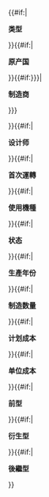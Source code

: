 <includeonly>
{{#if:{{{type|}}}|<tr style="vertical-align:top;font-size:90%;"><td>'''类型'''</td><td>
{{{type|}}}</td></tr>
}}{{#if:{{{national origin|}}}|<tr style="vertical-align:top;font-size:90%;"><td>'''原产国'''</td><td>
{{{national origin|}}}</td></tr>
}}{{#if:{{{manufacturers|{{{manufacturer}}}}}}|<tr style="vertical-align:top;font-size:90%;"><td>'''制造商'''</td><td>
{{{manufacturers|{{{manufacturer}}}}}}</td></tr>
}}{{#if:{{{designer|}}}|<tr style="vertical-align:top;font-size:90%;"><td>'''设计师'''</td><td>
{{{designer|}}}</td></tr>
}}{{#if:{{{first run|}}}|<tr style="vertical-align:top;font-size:90%;"><td>'''首次運轉'''</td><td>
{{{first run|}}}</td></tr>
}}{{#if:{{{major applications|}}}|<tr style="vertical-align:top;font-size:90%;"><td>'''使用機種'''</td><td>
{{{major applications|}}}</td></tr>
}}{{#if:{{{status|}}}|<tr style="vertical-align:top;font-size:90%;"><td>'''状态'''</td><td>
{{{status|}}}</td></tr>
}}{{#if:{{{produced|}}}|<tr style="vertical-align:top;font-size:90%;"><td>'''生產年份'''</td><td>
{{{produced|}}}</td></tr>
}}{{#if:{{{number built|}}}|<tr style="vertical-align:top;font-size:90%;"><td>'''制造数量'''</td><td>
{{{number built|}}}</td></tr>
}}{{#if:{{{program cost|}}}|<tr style="vertical-align:top;font-size:90%;"><td>'''计划成本'''</td><td>
{{{program cost|}}}</td></tr>
}}{{#if:{{{unit cost|}}}|<tr style="vertical-align:top;font-size:90%;"><td>'''单位成本'''</td><td>
{{{unit cost|}}}</td></tr>
}}{{#if:{{{developed from|}}}|<tr style="vertical-align:top;font-size:90%;"><td>'''前型'''</td><td>
{{{developed from|}}}</td></tr>
}}{{#if:{{{variants with their own articles|}}}|<tr style="vertical-align:top;font-size:90%;"><td>'''衍生型'''</td><td>
{{{variants with their own articles|}}}</td></tr>
}}{{#if:{{{developed into|}}}|<tr style="vertical-align:top;font-size:90%;"><td>'''後繼型'''</td><td>
{{{developed into|}}}</td></tr>
}}</includeonly><noinclude>
{{Documentation}}
</noinclude>